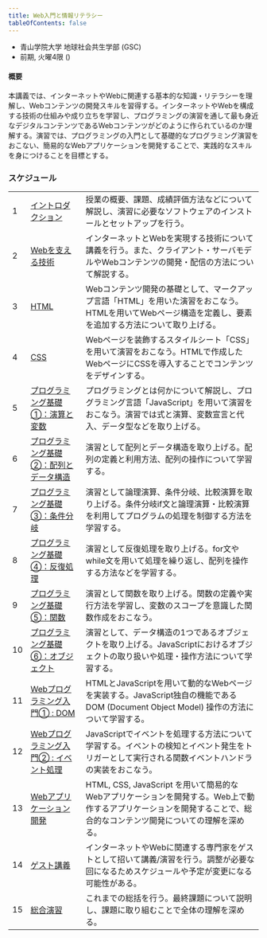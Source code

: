 ```yaml
---
title: Web入門と情報リテラシー
tableOfContents: false
---
```


- 青山学院大学 地球社会共生学部 (GSC) 
- 前期, 火曜4限 ()

#### 概要

本講義では、インターネットやWebに関連する基本的な知識・リテラシーを理解し、Webコンテンツの開発スキルを習得する。インターネットやWebを構成する技術の仕組みや成り立ちを学習し、プログラミングの演習を通して最も身近なデジタルコンテンツであるWebコンテンツがどのように作られているのか理解する。演習では、プログラミングの入門として基礎的なプログラミング演習をおこない、簡易的なWebアプリケーションを開発することで、実践的なスキルを身につけることを目標とする。

### スケジュール

|  |  |  | 
| :---- | :---- | :---- |
| 1 | [イントロダクション]() | 授業の概要、課題、成績評価方法などについて解説し、演習に必要なソフトウェアのインストールとセットアップを行う。 |
| 2 | [Webを支える技術]()  | インターネットとWebを実現する技術について講義を行う。また、クライアント・サーバモデルやWebコンテンツの開発・配信の方法について解説する。 |
| 3 | [HTML]()  | Webコンテンツ開発の基礎として、マークアップ言語「HTML」を用いた演習をおこなう。HTMLを用いてWebページ構造を定義し、要素を追加する方法について取り上げる。 |
| 4 | [CSS]()  | Webページを装飾するスタイルシート「CSS」を用いて演習をおこなう。HTMLで作成したWebページにCSSを導入することでコンテンツをデザインする。 |
| 5 | [プログラミング基礎①：演算と変数]()  | プログラミングとは何かについて解説し、プログラミング言語「JavaScript」を用いて演習をおこなう。演習では式と演算、変数宣言と代入、データ型などを取り上げる。 |
| 6 | [プログラミング基礎②：配列とデータ構造]()  | 演習として配列とデータ構造を取り上げる。配列の定義と利用方法、配列の操作について学習する。 |
| 7 | [プログラミング基礎③：条件分岐]()  | 演習として論理演算、条件分岐、比較演算を取り上げる。条件分岐if文と論理演算・比較演算を利用してプログラムの処理を制御する方法を学習する。 |
| 8 | [プログラミング基礎④：反復処理]()  | 演習として反復処理を取り上げる。for文やwhile文を用いて処理を繰り返し、配列を操作する方法などを学習する。 |
| 9 | [プログラミング基礎⑤：関数]()  | 演習として関数を取り上げる。関数の定義や実行方法を学習し、変数のスコープを意識した関数作成をおこなう。 |
| 10 | [プログラミング基礎⑥：オブジェクト]()  | 演習として、データ構造の1つであるオブジェクトを取り上げる。JavaScriptにおけるオブジェクトの取り扱いや処理・操作方法について学習する。 |
| 11 | [Webプログラミング入門① : DOM]()  | HTMLとJavaScriptを用いて動的なWebページを実装する。JavaScript独自の機能であるDOM (Document Object Model) 操作の方法について学習する。 |
| 12 | [Webプログラミング入門② : イベント処理]()  | JavaScriptでイベントを処理する方法について学習する。イベントの検知とイベント発生をトリガーとして実行される関数イベントハンドラの実装をおこなう。 |
| 13 | [Webアプリケーション開発]()  | HTML, CSS, JavaScript を用いて簡易的なWebアプリケーションを開発する。Web上で動作するアプリケーションを開発することで、総合的なコンテンツ開発についての理解を深める。 |
| 14 | [ゲスト講義]()  | インターネットやWebに関連する専門家をゲストとして招いて講義/演習を行う。調整が必要な回になるためスケジュールや予定が変更になる可能性がある。 |
| 15 | [総合演習]()  | これまでの総括を行う。最終課題について説明し、課題に取り組むことで全体の理解を深める。 |